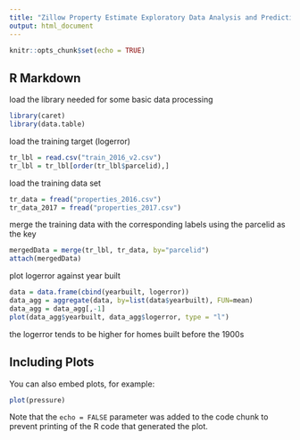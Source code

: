 ---
title: "Zillow Property Estimate Exploratory Data Analysis and Prediction"
output: html_document
---

```{r setup, include=FALSE}
knitr::opts_chunk$set(echo = TRUE)
```

## R Markdown

load the library needed for some basic data processing

```{r cars}
library(caret)
library(data.table)
```

load the training target (logerror)
```{r}
tr_lbl = read.csv("train_2016_v2.csv")
tr_lbl = tr_lbl[order(tr_lbl$parcelid),]
```

load the training data set

```{r}
tr_data = fread("properties_2016.csv")
tr_data_2017 = fread("properties_2017.csv")
```
merge the training data with the corresponding labels using the parcelid as the key
```{r}
mergedData = merge(tr_lbl, tr_data, by="parcelid")
attach(mergedData)
```

plot logerror against year built
```{r echo=TRUE}
data = data.frame(cbind(yearbuilt, logerror))
data_agg = aggregate(data, by=list(data$yearbuilt), FUN=mean)
data_agg = data_agg[,-1]
plot(data_agg$yearbuilt, data_agg$logerror, type = "l")
```
the logerror tends to be higher for homes built before the 1900s

## Including Plots

You can also embed plots, for example:

```{r pressure, echo=TRUE}
plot(pressure)
```

Note that the `echo = FALSE` parameter was added to the code chunk to prevent printing of the R code that generated the plot.
